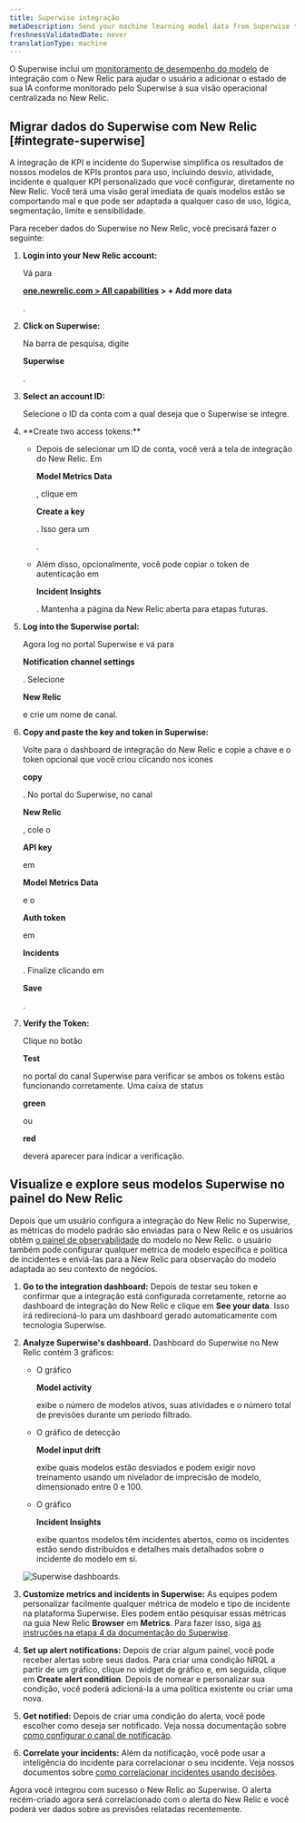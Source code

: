 ```yaml
---
title: Superwise integração
metaDescription: Send your machine learning model data from Superwise to New Relic to understand your model's performance.
freshnessValidatedDate: never
translationType: machine
---
```



O Superwise inclui um [monitoramento de desempenho do modelo](/docs/alerts-applied-intelligence/mlops/get-started/intro-mlops/) de integração com o New Relic para ajudar o usuário a adicionar o estado de sua IA conforme monitorado pelo Superwise à sua visão operacional centralizada no New Relic.

## Migrar dados do Superwise com New Relic [#integrate-superwise]

A integração de KPI e incidente do Superwise simplifica os resultados de nossos modelos de KPIs prontos para uso, incluindo desvio, atividade, incidente e qualquer KPI personalizado que você configurar, diretamente no New Relic. Você terá uma visão geral imediata de quais modelos estão se comportando mal e que pode ser adaptada a qualquer caso de uso, lógica, segmentação, limite e sensibilidade.

Para receber dados do Superwise no New Relic, você precisará fazer o seguinte:

1. <DoNotTranslate>**Login into your New Relic account:**</DoNotTranslate>

   Vá para

   <DoNotTranslate>**[one.newrelic.com > All capabilities](https://one.newrelic.com/all-capabilities) > + Add more data**</DoNotTranslate>

   .

2. <DoNotTranslate>**Click on Superwise:**</DoNotTranslate>

   Na barra de pesquisa, digite

   <DoNotTranslate>**Superwise**</DoNotTranslate>

   .

3. <DoNotTranslate>**Select an account ID:**</DoNotTranslate>

   Selecione o ID da conta com a qual deseja que o Superwise se integre.

4. <DoNotTranslate>
     **Create two access tokens:**
   </DoNotTranslate>

   * Depois de selecionar um ID de conta, você verá a tela de integração do New Relic. Em

     <DoNotTranslate>**Model Metrics Data**</DoNotTranslate>

     , clique em

     <DoNotTranslate>**Create a key**</DoNotTranslate>

     . Isso gera um

     <InlinePopover type="licenseKey"/>

     .

   * Além disso, opcionalmente, você pode copiar o token de autenticação em

     <DoNotTranslate>**Incident Insights**</DoNotTranslate>

     . Mantenha a página da New Relic aberta para etapas futuras.

5. <DoNotTranslate>**Log into the Superwise portal:**</DoNotTranslate>

   Agora log no portal Superwise e vá para

   <DoNotTranslate>**Notification channel settings**</DoNotTranslate>

   . Selecione

   <DoNotTranslate>**New Relic**</DoNotTranslate>

   e crie um nome de canal.

6. <DoNotTranslate>**Copy and paste the key and token in Superwise:**</DoNotTranslate>

   Volte para o dashboard de integração do New Relic e copie a chave e o token opcional que você criou clicando nos ícones

   <DoNotTranslate>**copy**</DoNotTranslate>

   . No portal do Superwise, no canal

   <DoNotTranslate>**New Relic**</DoNotTranslate>

   , cole o

   <DoNotTranslate>**API key**</DoNotTranslate>

   em

   <DoNotTranslate>**Model Metrics Data**</DoNotTranslate>

   e o

   <DoNotTranslate>**Auth token**</DoNotTranslate>

   em

   <DoNotTranslate>**Incidents**</DoNotTranslate>

   . Finalize clicando em

   <DoNotTranslate>**Save**</DoNotTranslate>

   .

7. <DoNotTranslate>**Verify the Token:**</DoNotTranslate>

   Clique no botão

   <DoNotTranslate>**Test**</DoNotTranslate>

   no portal do canal Superwise para verificar se ambos os tokens estão funcionando corretamente. Uma caixa de status

   <DoNotTranslate>**green**</DoNotTranslate>

   ou

   <DoNotTranslate>**red**</DoNotTranslate>

   deverá aparecer para indicar a verificação.

<InstallFeedback/>

## Visualize e explore seus modelos Superwise no painel do New Relic

Depois que um usuário configura a integração do New Relic no Superwise, as métricas do modelo padrão são enviadas para o New Relic e os usuários obtêm [o painel de observabilidade](/docs/query-your-data/explore-query-data/dashboards/introduction-dashboards/) do modelo no New Relic. o usuário também pode configurar qualquer métrica de modelo específica e política de incidentes e enviá-las para a New Relic para observação do modelo adaptada ao seu contexto de negócios.

1. <DoNotTranslate>**Go to the integration dashboard:**</DoNotTranslate> Depois de testar seu token e confirmar que a integração está configurada corretamente, retorne ao dashboard de integração do New Relic e clique em <DoNotTranslate>**See your data**</DoNotTranslate>. Isso irá redirecioná-lo para um dashboard gerado automaticamente com tecnologia Superwise.

2. <DoNotTranslate>**Analyze Superwise's dashboard.**</DoNotTranslate> Dashboard do Superwise no New Relic contém 3 gráficos:

   * O gráfico

     <DoNotTranslate>**Model activity**</DoNotTranslate>

     exibe o número de modelos ativos, suas atividades e o número total de previsões durante um período filtrado.

   * O gráfico de detecção

     <DoNotTranslate>**Model input drift**</DoNotTranslate>

     exibe quais modelos estão desviados e podem exigir novo treinamento usando um nivelador de imprecisão de modelo, dimensionado entre 0 e 100.

   * O gráfico

     <DoNotTranslate>**Incident Insights**</DoNotTranslate>

     exibe quantos modelos têm incidentes abertos, como os incidentes estão sendo distribuídos e detalhes mais detalhados sobre o incidente do modelo em si.

   <img
     title="Superwise's dashboards"
     alt="Superwise dashboards."
     src={modelperformancemonitoringSuperwiseDashboard}
   />

3. <DoNotTranslate>**Customize metrics and incidents in Superwise:**</DoNotTranslate> As equipes podem personalizar facilmente qualquer métrica de modelo e tipo de incidente na plataforma Superwise. Eles podem então pesquisar essas métricas na guia New Relic <DoNotTranslate>**Browser**</DoNotTranslate> em <DoNotTranslate>**Metrics**</DoNotTranslate>. Para fazer isso, siga [as instruções na etapa 4 da documentação do Superwise](https://docs.superwise.ai/docs/new-relic#4-customize-metrics-and-incidents-you-would-like-to-send).

4. <DoNotTranslate>**Set up alert notifications:**</DoNotTranslate> Depois de criar algum painel, você pode receber alertas sobre seus dados. Para criar uma condição NRQL <InlinePopover type="alerts"/>a partir de um gráfico, clique no widget de gráfico e, em seguida, clique em <DoNotTranslate>**Create alert condition**</DoNotTranslate>. Depois de nomear e personalizar sua condição, você poderá adicioná-la a uma política existente ou criar uma nova.

5. <DoNotTranslate>**Get notified:**</DoNotTranslate> Depois de criar uma condição do alerta, você pode escolher como deseja ser notificado. Veja nossa documentação sobre [como configurar o canal de notificação](/docs/alerts-applied-intelligence/new-relic-alerts/alert-notifications/notification-channels-control-where-send-alerts/).

6. <DoNotTranslate>**Correlate your incidents:**</DoNotTranslate> Além da notificação, você pode usar a inteligência do incidente para correlacionar o seu incidente. Veja nossos documentos sobre [como correlacionar incidentes usando decisões](/docs/alerts-applied-intelligence/applied-intelligence/incident-intelligence/change-applied-intelligence-correlation-logic-decisions/).

Agora você integrou com sucesso o New Relic ao Superwise. O alerta recém-criado agora será correlacionado com o alerta do New Relic e você poderá ver dados sobre as previsões relatadas recentemente.